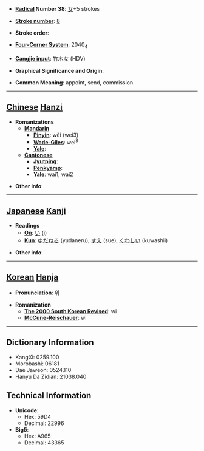 * '''[[Wiktionary:Chinese radical index| Radical]] Number 38''': [[Wiktionary:Chinese radical index 女|女]]+5 strokes

* '''[[Wiktionary:Chinese total strokes index|Stroke number]]''': [[Wiktionary:Chinese total strokes index 8|8]]

* '''Stroke order''': 

* '''[[Wiktionary:Chinese four corner index|Four-Corner System]]''': 2040<sub>4</sub>

* '''[[Wiktionary:Chinese Cangjie index|Cangjie input]]''': 竹木女 (HDV)

* '''Graphical Significance and Origin''': 

* '''Common Meaning''': appoint, send, commission

----

== [[Chinese]] [[Hanzi]] ==

* '''Romanizations'''
** '''[[Mandarin]]'''
*** '''[[Pinyin]]''': wěi (wei3)
*** '''[[Wade-Giles]]''': wei<sup>3</sup>
*** '''[[Yale]]''': 
** '''[[Cantonese]]'''
*** '''[[Jyutping]]''':
*** '''[[Penkyamp]]''': 
*** '''[[Yale]]''': wai1, wai2

* '''Other info''': 

----

== [[Japanese]] [[Kanji]] ==

* '''Readings'''
** '''[[On]]''': [[い]] (i)
** '''[[Kun]]''': [[ゆだねる]] (yudaneru), [[すえ]] (sue), [[くわしい]] (kuwashii)

* '''Other info''':  

----

== [[Korean]] [[Hanja]] ==

* '''Pronunciation''': 위

* '''Romanization'''
** '''[[The 2000 South Korean Revised Romanization|The 2000 South Korean Revised]]''': wi
** '''[[McCune-Reischauer]]''': wi

----

== Dictionary Information ==

* KangXi: 0259.100
* Morobashi: 06181
* Dae Jaweon: 0524.110
* Hanyu Da Zidian: 21038.040

== Technical Information ==

* '''Unicode''':
** Hex: 59D4
** Decimal: 22996
* '''Big5''':
** Hex: A965
** Decimal: 43365